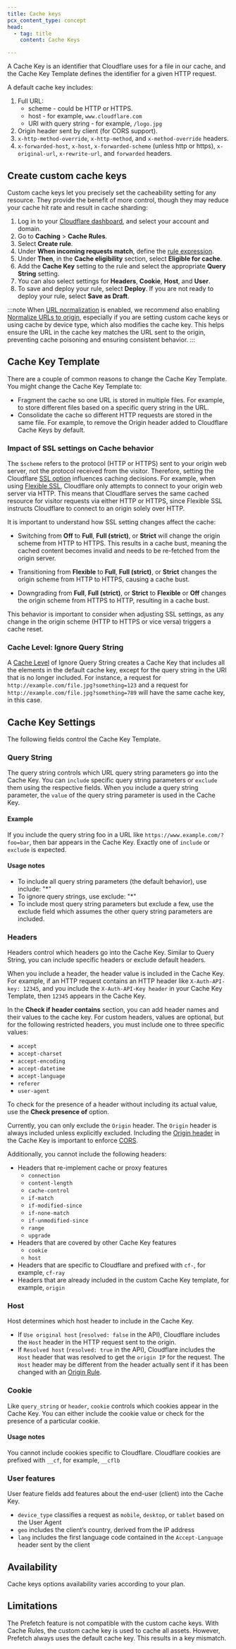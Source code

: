 ```yaml
---
title: Cache keys
pcx_content_type: concept
head:
  - tag: title
    content: Cache Keys

---
```



A Cache Key is an identifier that Cloudflare uses for a file in our cache, and the Cache Key Template defines the identifier for a given HTTP request.

A default cache key includes:

1. Full URL:
   * scheme - could be HTTP or HTTPS.
   * host - for example, `www.cloudflare.com`
   * URI with query string - for example, `/logo.jpg`
2. Origin header sent by client (for CORS support).
3. `x-http-method-override`, `x-http-method`, and `x-method-override` headers.
4. `x-forwarded-host`, `x-host`, `x-forwarded-scheme` (unless http or https), `x-original-url`, `x-rewrite-url`, and `forwarded` headers.

## Create custom cache keys

Custom cache keys let you precisely set the cacheability setting for any resource. They provide the benefit of more control, though they may reduce your cache hit rate and result in cache sharding:

1. Log in to your [Cloudflare dashboard](https://dash.cloudflare.com), and select your account and domain.
2. Go to **Caching** > **Cache Rules**.
3. Select **Create rule**.
4. Under **When incoming requests match**, define the [rule expression](/ruleset-engine/rules-language/expressions/edit-expressions/#expression-builder).
5. Under **Then**, in the **Cache eligibility** section, select **Eligible for cache**.
6. Add the **Cache Key** setting to the rule and select the appropriate **Query String** setting.
7. You can also select settings for **Headers**, **Cookie**, **Host**, and **User**.
8. To save and deploy your rule, select **Deploy**. If you are not ready to deploy your rule, select **Save as Draft**.

:::note
When [URL normalization](/rules/normalization/) is enabled, we recommend also enabling [Normalize URLs to origin](/rules/normalization/manage/), especially if you are setting custom cache keys or using cache by device type, which also modifies the cache key. This helps ensure the URL in the cache key matches the URL sent to the origin, preventing cache poisoning and ensuring consistent behavior.
:::

## Cache Key Template

There are a couple of common reasons to change the Cache Key Template. You might change the Cache Key Template to:

* Fragment the cache so one URL is stored in multiple files. For example, to store different files based on a specific query string in the URL.
* Consolidate the cache so different HTTP requests are stored in the same file. For example, to remove the Origin header added to Cloudflare Cache Keys by default.

### Impact of SSL settings on Cache behavior

The `$scheme` refers to the protocol (HTTP or HTTPS) sent to your origin web server, not the protocol received from the visitor. Therefore, setting the Cloudflare [SSL option](/ssl/origin-configuration/ssl-modes/) influences caching decisions. For example, when using [Flexible SSL](/ssl/origin-configuration/ssl-modes/flexible/), Cloudflare only attempts to connect to your origin web server via HTTP. This means that Cloudflare serves the same cached resource for visitor requests via either HTTP or HTTPS, since Flexible SSL instructs Cloudflare to connect to an origin solely over HTTP.

It is important to understand how SSL setting changes affect the cache:

- Switching from **Off** to **Full**, **Full (strict)**, or **Strict** will change the origin scheme from HTTP to HTTPS. This results in a cache bust, meaning the cached content becomes invalid and needs to be re-fetched from the origin server.

- Transitioning from **Flexible** to **Full**, **Full (strict)**, or **Strict** changes the origin scheme from HTTP to HTTPS, causing a cache bust.

- Downgrading from **Full**, **Full (strict)**, or **Strict** to **Flexible** or **Off** changes the origin scheme from HTTPS to HTTP, resulting in a cache bust.

This behavior is important to consider when adjusting SSL settings, as any change in the origin scheme (HTTP to HTTPS or vice versa) triggers a cache reset.

### Cache Level: Ignore Query String

A [Cache Level](/cache/how-to/set-caching-levels/) of Ignore Query String creates a Cache Key that includes all the elements in the default cache key, except for the query string in the URI that is no longer included. For instance, a request for `http://example.com/file.jpg?something=123` and a request for `http://example.com/file.jpg?something=789` will have the same cache key, in this case.

## Cache Key Settings

The following fields control the Cache Key Template.

### Query String

The query string controls which URL query string parameters go into the Cache Key. You can `include` specific query string parameters or `exclude` them using the respective fields. When you include a query string parameter, the `value` of the query string parameter is used in the Cache Key.

#### Example

If you include the query string foo in a URL like `https://www.example.com/?foo=bar`, then bar appears in the Cache Key. Exactly one of `include` or `exclude` is expected.

#### Usage notes

* To include all query string parameters (the default behavior), use include: "\*"
* To ignore query strings, use exclude: "\*"
* To include most query string parameters but exclude a few, use the exclude field which assumes the other query string parameters are included.

### Headers

Headers control which headers go into the Cache Key. Similar to Query String, you can include specific headers or exclude default headers.

When you include a header, the header value is included in the Cache Key. For example, if an HTTP request contains an HTTP header like `X-Auth-API-key: 12345`, and you include the `X-Auth-API-Key header` in your Cache Key Template, then `12345` appears in the Cache Key.

In the **Check if header contains** section, you can add header names and their values to the cache key. For custom headers, values are optional, but for the following restricted headers, you must include one to three specific values:

  * `accept`
  * `accept-charset`
  * `accept-encoding`
  * `accept-datetime`
  * `accept-language`
  * `referer`
  * `user-agent`

To check for the presence of a header without including its actual value, use the **Check presence of** option.

Currently, you can only exclude the `Origin` header. The `Origin` header is always included unless explicitly excluded. Including the [Origin header](https://developer.mozilla.org/en-US/docs/Web/HTTP/Reference/Headers/Origin) in the Cache Key is important to enforce [CORS](https://developer.mozilla.org/en-US/docs/Glossary/CORS).

Additionally, you cannot include the following headers:

* Headers that re-implement cache or proxy features
  * `connection`
  * `content-length`
  * `cache-control`
  * `if-match`
  * `if-modified-since`
  * `if-none-match`
  * `if-unmodified-since`
  * `range`
  * `upgrade`
* Headers that are covered by other Cache Key features
  * `cookie`
  * `host`
* Headers that are specific to Cloudflare and prefixed with `cf-`, for example, `cf-ray`
* Headers that are already included in the custom Cache Key template, for example, `origin`

### Host

Host determines which host header to include in the Cache Key.

* If `Use original host` (`resolved: false` in the API), Cloudflare includes the `Host` header in the HTTP request sent to the origin.
* If `Resolved host` (`resolved: true` in the API), Cloudflare includes the `Host` header that was resolved to get the `origin IP` for the request. The `Host` header may be different from the header actually sent if it has been changed with an [Origin Rule](/rules/origin-rules/features/#dns-record).

### Cookie

Like `query_string` or `header`, `cookie` controls which cookies appear in the Cache Key. You can either include the cookie value or check for the presence of a particular cookie.

#### Usage notes

You cannot include cookies specific to Cloudflare. Cloudflare cookies are prefixed with `__cf`, for example, `__cflb`

### User features

User feature fields add features about the end-user (client) into the Cache Key.

* `device_type` classifies a request as `mobile`, `desktop`, or `tablet` based on the User Agent
* `geo` includes the client’s country, derived from the IP address
* `lang` includes the first language code contained in the `Accept-Language` header sent by the client

## Availability

Cache keys options availability varies according to your plan.

<FeatureTable id="cache.cache_key" />

## Limitations

The Prefetch feature is not compatible with the custom cache keys. With Cache Rules, the custom cache key is used to cache all assets. However, Prefetch always uses the default cache key. This results in a key mismatch.
